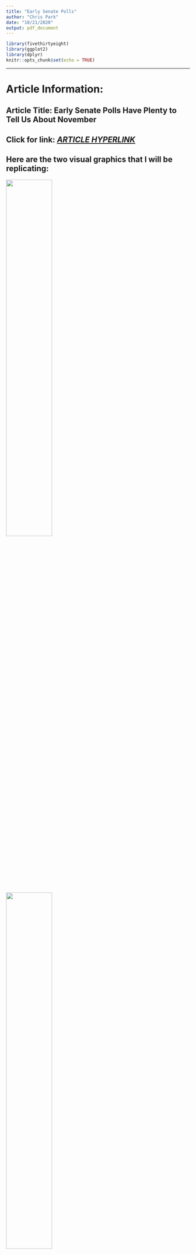 ```yaml
---
title: "Early Senate Polls"
author: "Chris Park"
date: "10/21/2020"
output: pdf_document
---
```


```r
library(fivethirtyeight)
library(ggplot2)
library(dplyr)
knitr::opts_chunk$set(echo = TRUE)
```

***

# **Article Information:**

## Article Title: Early Senate Polls Have Plenty to Tell Us About November
## Click for link: *[ARTICLE HYPERLINK](https://fivethirtyeight.com/features/early-senate-polls-have-plenty-to-tell-us-about-november/)*

## Here are the two visual graphics that I will be replicating:
![](/Users/chrispark3/Desktop/GitHub/Early Senate Polls and Elections/EarlySenatePollPrediction.png){width=50%}
![](/Users/chrispark3/Desktop/GitHub/Early Senate Polls and Elections/PresidentialAndSenate.png){width=50%}

***
# Harry Enton, the author of this article, did an analysis by collecting the average of all the polls for 107 races since 2006. He also collected the president's approval rating in the first half of the year for comparison.
***

# **Visual Graphic 1: Early Senate Poll Accuracy Since 2006**

### In this first visual graphic, Enton was proving how early polls do a pretty good job of predicting the final vote margin. Through this, he presents the average error between the early polls. Enton later explains that the president's party's candidate won 83% of the time he or she led in the early poll average and lost 88 percent of the time when he or she trailed.

***

### First, I isolated the poll_average column and election_result column. The poll_average is the "Early poll margin" and the election_result is the "Final poll margin." I also arranged the poll_average column from smallest to largest for my own visual purposes (the x-axis goes from least to greatest). There was minimal data wrangling involved.

```r
senate_accuracy = senate_polls %>%
  select(poll_average, election_result) %>%
  arrange(desc(-poll_average))
senate_accuracy
```

### Next, I made a scatter plot with a line of best fit by making my x-axis the poll_average (later renamed to Early poll margin) and my y-axis the election_result (later renamed to Final margin).

```r
senate_accuracy_plot = senate_accuracy %>%
  ggplot(aes(x = poll_average, y = election_result)) +
  geom_point() +
  geom_smooth(colour = "red", method = "lm", se = FALSE) +
  xlab("Early poll margin") +
  ylab("Final margin") +
  labs(
    title = "Early Senate Poll Accuracy Since 2006",
    subtitle = "Final margin vs. average margin, January to June"
  )
senate_accuracy_plot
```

***

# **Visual Graphic 2: Early Presidential Approval And Senate Outcomes**

### In this second graphic, Enton was shows how a president's approval rating isn't as strongly tied to the ultimate result. The data is much more scattered in this graphic compared to the first graphic. Through this, he later explains how the 58 races in the sample where the president's statewide approval rating was less than 43 percent, the president's party candidate lost. However, when a president's approval rating was greater than 43%, the president's candidate lost 35 percent of races.

***

### First, I isolated the presidential_approval column and election_result column. The presidential_approval is the "Early presidential approval rating" and the election_result is the "Final poll margin." I also arranged the presidential_approval column from smallest to largest for my own visual purposes (the x-axis goes from least to greatest). There was minimal data wrangling involved.

```r
presidential_senate = senate_polls %>%
  select(presidential_approval, election_result) %>%
  arrange(desc(-presidential_approval))
presidential_senate
```

### Next, I made a scatter plot with a line of best fit by making my x-axis the presidential_approval (later renamed to Early presidential approval rating) and my y-axis the election_result (later renamed to Final margin).

```r
presidential_senate_plot = presidential_senate %>%
  ggplot(aes(x = presidential_approval, y = election_result)) +
  geom_point() +
  geom_smooth(colour = "red", method = "lm", se = FALSE) +
  xlab("Early presidential approval") +
  ylab("Final margin") +
  labs(
    title = "Early Presidential Approval And Senate Outcomes",
    subtitle = "Senate results vs. January to June approval average, since 2006"
  )
presidential_senate_plot
```

***
# Ultimately, a president's approval rating is far from a perfect predictor of how Sente races will turn out. Polls are better predictors than presidential approval. However, implementing data from both will result in the best prediction according to Enten.
***
